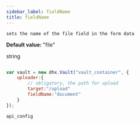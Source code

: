 ```yaml
---
sidebar_label: fieldName
title: fieldName
---
```



          


<Short>
  
	sets the name of the file field in the form data

</Short>


<strong>Default value: </strong> "file"

<Type>
 string

</Type>


~~~js

var vault = new dhx.Vault("vault_container", { 
    uploader:{
    	// obligatory, the path for upload
    	target:"/upload"
    	fieldName:"document"
    }
});


~~~
	api_config

<Descr>







</Descr>

